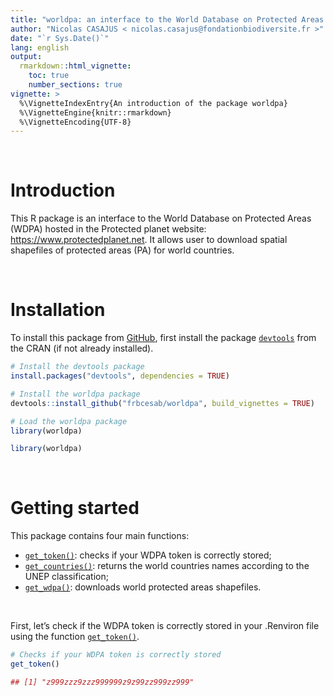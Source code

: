 ```yaml
---
title: "worldpa: an interface to the World Database on Protected Areas (WDPA)"
author: "Nicolas CASAJUS < nicolas.casajus@fondationbiodiversite.fr >"
date: "`r Sys.Date()`"
lang: english
output:
  rmarkdown::html_vignette:
    toc: true
    number_sections: true
vignette: >
  %\VignetteIndexEntry{An introduction of the package worldpa}
  %\VignetteEngine{knitr::rmarkdown}
  %\VignetteEncoding{UTF-8}
---
```


<br />

# Introduction

This R package is an interface to the World Database on Protected Areas (WDPA)
hosted in the Protected planet website: [https://www.protectedplanet.net](https://www.protectedplanet.net).
It allows user to download spatial shapefiles of protected areas (PA) for world countries.

<br />

# Installation

To install this package from [GitHub](https://www.github.com/frbcesab/worldpa),
first install the package [`devtools`](http://cran.r-project.org/web/packages/devtools/index.html) from the CRAN (if not already installed).

```r
# Install the devtools package
install.packages("devtools", dependencies = TRUE)

# Install the worldpa package
devtools::install_github("frbcesab/worldpa", build_vignettes = TRUE)

# Load the worldpa package
library(worldpa)
```

```r
library(worldpa)
```

<br />

# Getting started

This package contains four main functions:

- [`get_token()`](https://frbcesab.github.io/worldpa/reference/get_token.html): checks if your WDPA token is correctly stored;
- [`get_countries()`](https://frbcesab.github.io/worldpa/reference/get_countries.html): returns the world countries names according to the UNEP classification;
- [`get_wdpa()`](https://frbcesab.github.io/worldpa/reference/get_wdpa.html): downloads world protected areas shapefiles.

<br />

First, let's check if the WDPA token is correctly stored in your .Renviron file using the function [`get_token()`](https://frbcesab.github.io/worldpa/reference/get_token.html).

```r
# Checks if your WDPA token is correctly stored
get_token()
```

```r
## [1] "z999zzz9zzz999999z9z99zz999zz999"
```

